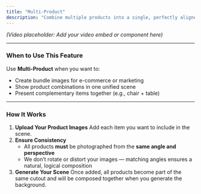 ```yaml
---
title: "Multi-Product"
description: "Combine multiple products into a single, perfectly aligned packshot."
---
```


_(Video placeholder: Add your video embed or component here)_

---

### When to Use This Feature

Use **Multi-Product** when you want to:

- Create bundle images for e-commerce or marketing
- Show product combinations in one unified scene
- Present complementary items together (e.g., chair \+ table)

---

### How It Works

1. **Upload Your Product Images**
   Add each item you want to include in the scene.
2. **Ensure Consistency**
   - All products **must** be photographed from the **same angle and perspective**
   - We don’t rotate or distort your images — matching angles ensures a natural, logical composition
3. **Generate Your Scene**
   Once added, all products become part of the same cutout and will be composed together when you generate the background.